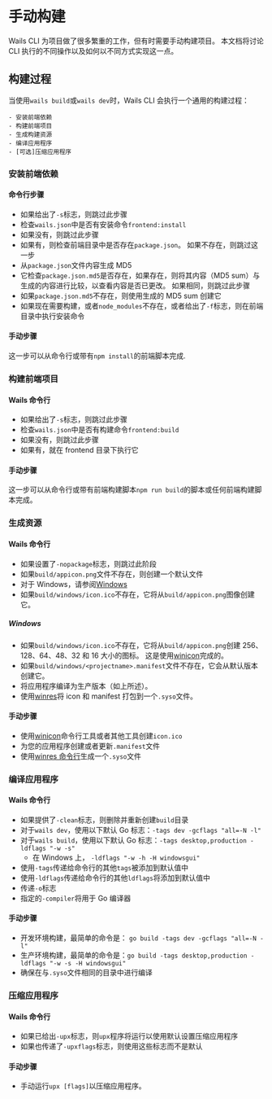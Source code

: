 # 手动构建

Wails CLI 为项目做了很多繁重的工作，但有时需要手动构建项目。 本文档将讨论 CLI 执行的不同操作以及如何以不同方式实现这一点。

## 构建过程

当使用`wails build`或`wails dev`时，Wails CLI 会执行一个通用的构建过程：

    - 安装前端依赖
    - 构建前端项目
    - 生成构建资源
    - 编译应用程序
    - [可选]压缩应用程序

### 安装前端依赖

#### 命令行步骤

- 如果给出了`-s`标志，则跳过此步骤
- 检查`wails.json`中是否有安装命令`frontend:install`
- 如果没有，则跳过此步骤
- 如果有，则检查前端目录中是否存在`package.json`。 如果不存在，则跳过这一步
- 从`package.json`文件内容生成 MD5
- 它检查`package.json.md5`是否存在，如果存在，则将其内容（MD5 sum）与生成的内容进行比较，以查看内容是否已更改。 如果相同，则跳过此步骤
- 如果`package.json.md5`不存在，则使用生成的 MD5 sum 创建它
- 如果现在需要构建，或者`node_modules`不存在，或者给出了`-f`标志，则在前端目录中执行安装命令

#### 手动步骤

这一步可以从命令行或带有`npm install`的前端脚本完成.

### 构建前端项目

#### Wails 命令行

- 如果给出了`-s`标志，则跳过此步骤
- 检查`wails.json`中是否有构建命令`frontend:build`
- 如果没有，则跳过此步骤
- 如果有，就在 frontend 目录下执行它

#### 手动步骤

这一步可以从命令行或带有前端构建脚本`npm run build`的脚本或任何前端构建脚本完成。

### 生成资源

#### Wails 命令行

- 如果设置了`-nopackage`标志，则跳过此阶段
- 如果`build/appicon.png`文件不存在，则创建一个默认文件
- 对于 Windows，请参阅[Windows](#windows)
- 如果`build/windows/icon.ico`不存在，它将从`build/appicon.png`图像创建它。

##### Windows

- 如果`build/windows/icon.ico`不存在，它将从`build/appicon.png`创建 256、128、64、48、32 和 16 大小的图标。 这是使用[winicon](https://github.com/leaanthony/winicon)完成的。
- 如果`build/windows/<projectname>.manifest`文件不存在，它会从默认版本创建它。
- 将应用程序编译为生产版本（如上所述）。
- 使用[winres](https://github.com/tc-hib/winres)将 icon 和 manifest 打包到一个`.syso`文件。

#### 手动步骤

- 使用[winicon](https://github.com/leaanthony/winicon)命令行工具或者其他工具创建`icon.ico`
- 为您的应用程序创建或者更新`.manifest`文件
- 使用[winres 命令行](https://github.com/tc-hib/go-winres)生成一个`.syso`文件

### 编译应用程序

#### Wails 命令行

- 如果提供了`-clean`标志，则删除并重新创建`build`目录
- 对于`wails dev`，使用以下默认 Go 标志：`-tags dev -gcflags "all=-N -l"`
- 对于`wails build`，使用以下默认 Go 标志：`-tags desktop,production -ldflags "-w -s"`
  - 在 Windows 上， `-ldflags "-w -h -H windowsgui"`
- 使用`-tags`传递给命令行的其他`tags`被添加到默认值中
- 使用`-ldflags`传递给命令行的其他`ldflags`将添加到默认值中
- 传递`-o`标志
- 指定的`-compiler`将用于 Go 编译器

#### 手动步骤

- 开发环境构建，最简单的命令是： `go build -tags dev -gcflags "all=-N -l"`
- 生产环境构建，最简单的命令是：`go build -tags desktop,production -ldflags "-w -s -H windowsgui"`
- 确保在与`.syso`文件相同的目录中进行编译

### 压缩应用程序

#### Wails 命令行

- 如果已给出`-upx`标志，则`upx`程序将运行以使用默认设置压缩应用程序
- 如果也传递了`-upxflags`标志，则使用这些标志而不是默认

#### 手动步骤

- 手动运行`upx [flags]`以压缩应用程序。
